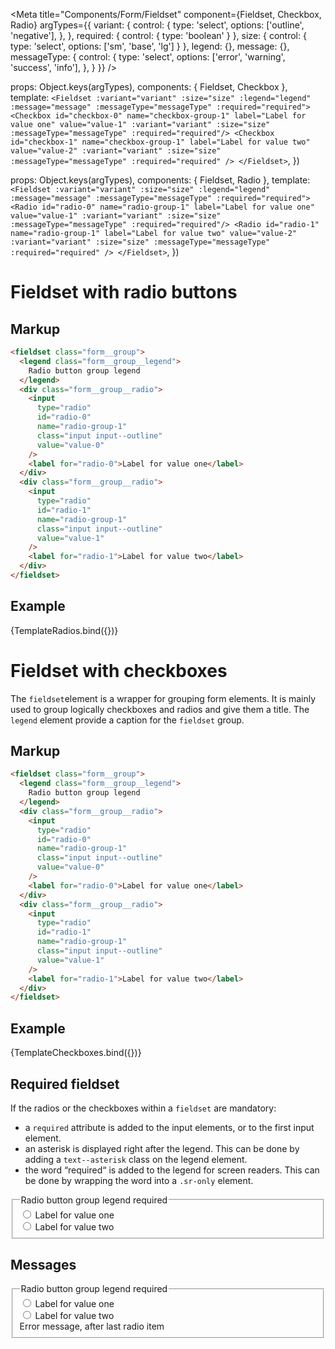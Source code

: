 
<Meta
  title="Components/Form/Fieldset"
  component={Fieldset, Checkbox, Radio}
  argTypes={{
    variant: {
      control: {
        type: 'select',
        options: ['outline', 'negative'],
      },
    },
    required:   { control: { type: 'boolean' } },
    size: { control: { type: 'select', options: ['sm', 'base', 'lg'] } },
    legend: {},
    message: {},
    messageType: {
      control: {
        type: 'select',
        options: ['error', 'warning', 'success', 'info'],
      },
    }
  }}
/>

  props: Object.keys(argTypes),
  components: { Fieldset, Checkbox },
  template: `
    <Fieldset :variant="variant" :size="size" :legend="legend" :message="message" :messageType="messageType" :required="required">
      <Checkbox id="checkbox-0" name="checkbox-group-1" label="Label for value one" value="value-1" :variant="variant" :size="size" :messageType="messageType" :required="required"/>
      <Checkbox id="checkbox-1" name="checkbox-group-1" label="Label for value two" value="value-2" :variant="variant" :size="size" :messageType="messageType" :required="required" />
    </Fieldset>
  `,
})

  props: Object.keys(argTypes),
  components: { Fieldset, Radio },
  template: `
    <Fieldset :variant="variant" :size="size" :legend="legend" :message="message" :messageType="messageType" :required="required">
      <Radio id="radio-0" name="radio-group-1" label="Label for value one" value="value-1" :variant="variant" :size="size" :messageType="messageType" :required="required"/>
      <Radio id="radio-1" name="radio-group-1" label="Label for value two" value="value-2" :variant="variant" :size="size" :messageType="messageType" :required="required" />
    </Fieldset>
  `,
})

# Fieldset with radio buttons

## Markup

```html
<fieldset class="form__group">
  <legend class="form__group__legend">
    Radio button group legend
  </legend>
  <div class="form__group__radio">
    <input
      type="radio"
      id="radio-0"
      name="radio-group-1"
      class="input input--outline"
      value="value-0"
    />
    <label for="radio-0">Label for value one</label>
  </div>
  <div class="form__group__radio">
    <input
      type="radio"
      id="radio-1"
      name="radio-group-1"
      class="input input--outline"
      value="value-1"
    />
    <label for="radio-1">Label for value two</label>
  </div>
</fieldset>
```

## Example

<Canvas>
  <Story
    name="With Radio"
    args={{
      required: false,
      legend: 'Radio button group legend',
    }}
  >
    {TemplateRadios.bind({})}
  </Story>
</Canvas>

<ArgsTable story="With Radio" />


# Fieldset with checkboxes
The `fieldset`element is a wrapper for grouping form elements. It is mainly used to group logically checkboxes and radios and give them a title.
The `legend` element provide a caption for the `fieldset` group.

## Markup

```html
<fieldset class="form__group">
  <legend class="form__group__legend">
    Radio button group legend
  </legend>
  <div class="form__group__radio">
    <input
      type="radio"
      id="radio-0"
      name="radio-group-1"
      class="input input--outline"
      value="value-0"
    />
    <label for="radio-0">Label for value one</label>
  </div>
  <div class="form__group__radio">
    <input
      type="radio"
      id="radio-1"
      name="radio-group-1"
      class="input input--outline"
      value="value-1"
    />
    <label for="radio-1">Label for value two</label>
  </div>
</fieldset>
```

## Example

<Canvas>
  <Story
    name="With Checkboxes"
    args={{
      required: false,
      legend: 'Checkbox group legend',
    }}
  >
    {TemplateCheckboxes.bind({})}
  </Story>
</Canvas>

<ArgsTable story="With Checkboxes" />


## Required fieldset

If the radios or the checkboxes within a `fieldset` are mandatory:
- a `required` attribute is added to the input elements, or to the first input element.
- an asterisk is displayed right after the legend. This can be done by adding a `text--asterisk` class on the legend element.
- the word “required“ is added to the legend for screen readers. This can be done by wrapping the word into a `.sr-only` element.

<Canvas>
  <fieldset class="form__group">
    <legend class="form__group__legend text--asterisk">
      Radio button group legend <span class="sr-only">required</span>
    </legend>
    <div class="form__group__radio">
      <input
        type="radio"
        id="radio-0"
        name="radio-group-1"
        required="required"
        class="input input--outline"
        value="value-0"
      />
      <label for="radio-0">Label for value one</label>
    </div>
    <div class="form__group__radio">
      <input
        type="radio"
        id="radio-1"
        name="radio-group-1"
        required="required"
        class="input input--outline"
        value="value-1"
      />
      <label for="radio-1">Label for value two</label>
    </div>
  </fieldset>
</Canvas>

## Messages

<Canvas>
  <fieldset class="form__group">
    <legend class="form__group__legend text--asterisk">
      Radio button group legend <span class="sr-only">required</span>
    </legend>
    <div class="form__group__radio">
      <input
        type="radio"
        id="radio-3"
        name="radio-group-2"
        required="required"
        class="input input--outline input--error"
        value="value-0"
      />
      <label for="radio-3">Label for value one</label>
    </div>
    <div class="form__group__radio">
      <input
        type="radio"
        id="radio-4"
        name="radio-group-2"
        required="required"
        class="input input--outline input--error"
        value="value-1"
      />
      <label for="radio-4">Label for value two</label>
    </div>
    <div class="badge badge--sm badge--error">Error message, after last radio item</div>
  </fieldset>
</Canvas>


